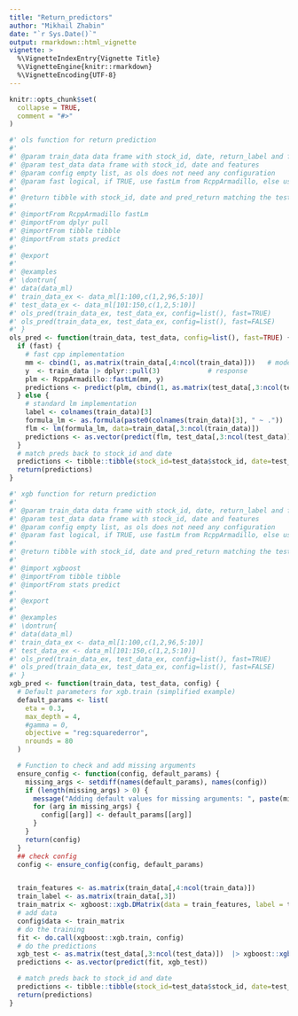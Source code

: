 ```yaml
---
title: "Return_predictors"
author: "Mikhail Zhabin"
date: "`r Sys.Date()`"
output: rmarkdown::html_vignette
vignette: >
  %\VignetteIndexEntry{Vignette Title}
  %\VignetteEngine{knitr::rmarkdown}
  %\VignetteEncoding{UTF-8}
---
```


```r
knitr::opts_chunk$set(
  collapse = TRUE,
  comment = "#>"
)

#' ols function for return prediction
#'
#' @param train_data data frame with stock_id, date, return_label and features
#' @param test_data data frame with stock_id, date and features
#' @param config empty list, as ols does not need any configuration
#' @param fast logical, if TRUE, use fastLm from RcppArmadillo, else use lm from base R
#'
#' @return tibble with stock_id, date and pred_return matching the test_data
#'
#' @importFrom RcppArmadillo fastLm
#' @importFrom dplyr pull
#' @importFrom tibble tibble
#' @importFrom stats predict
#'
#' @export
#'
#' @examples
#' \dontrun{
#' data(data_ml)
#' train_data_ex <- data_ml[1:100,c(1,2,96,5:10)]
#' test_data_ex <- data_ml[101:150,c(1,2,5:10)]
#' ols_pred(train_data_ex, test_data_ex, config=list(), fast=TRUE)
#' ols_pred(train_data_ex, test_data_ex, config=list(), fast=FALSE)
#' }
ols_pred <- function(train_data, test_data, config=list(), fast=TRUE) {
  if (fast) {
    # fast cpp implementation
    mm <- cbind(1, as.matrix(train_data[,4:ncol(train_data)]))   # model matrix
    y  <- train_data |> dplyr::pull(3)            # response
    plm <- RcppArmadillo::fastLm(mm, y)
    predictions <- predict(plm, cbind(1, as.matrix(test_data[,3:ncol(test_data)])))
  } else {
    # standard lm implementation
    label <- colnames(train_data)[3]
    formula_lm <- as.formula(paste0(colnames(train_data)[3], " ~ ."))
    flm <- lm(formula_lm, data=train_data[,3:ncol(train_data)])
    predictions <- as.vector(predict(flm, test_data[,3:ncol(test_data)]))
  }
  # match preds back to stock_id and date
  predictions <- tibble::tibble(stock_id=test_data$stock_id, date=test_data$date, pred_return=predictions)
  return(predictions)
}

#' xgb function for return prediction
#'
#' @param train_data data frame with stock_id, date, return_label and features
#' @param test_data data frame with stock_id, date and features
#' @param config empty list, as ols does not need any configuration
#' @param fast logical, if TRUE, use fastLm from RcppArmadillo, else use lm from base R
#'
#' @return tibble with stock_id, date and pred_return matching the test_data
#'
#' @import xgboost
#' @importFrom tibble tibble
#' @importFrom stats predict
#'
#' @export
#'
#' @examples
#' \dontrun{
#' data(data_ml)
#' train_data_ex <- data_ml[1:100,c(1,2,96,5:10)]
#' test_data_ex <- data_ml[101:150,c(1,2,5:10)]
#' ols_pred(train_data_ex, test_data_ex, config=list(), fast=TRUE)
#' ols_pred(train_data_ex, test_data_ex, config=list(), fast=FALSE)
#' }
xgb_pred <- function(train_data, test_data, config) {
  # Default parameters for xgb.train (simplified example)
  default_params <- list(
    eta = 0.3,
    max_depth = 4,
    #gamma = 0,
    objective = "reg:squarederror",
    nrounds = 80
  )

  # Function to check and add missing arguments
  ensure_config <- function(config, default_params) {
    missing_args <- setdiff(names(default_params), names(config))
    if (length(missing_args) > 0) {
      message("Adding default values for missing arguments: ", paste(missing_args, collapse=", "))
      for (arg in missing_args) {
        config[[arg]] <- default_params[[arg]]
      }
    }
    return(config)
  }
  ## check config
  config <- ensure_config(config, default_params)


  train_features <- as.matrix(train_data[,4:ncol(train_data)])
  train_label <- as.matrix(train_data[,3])
  train_matrix <- xgboost::xgb.DMatrix(data = train_features, label = train_label)   # XGB format
  # add data
  config$data <- train_matrix
  # do the training
  fit <- do.call(xgboost::xgb.train, config)
  # do the predictions
  xgb_test <- as.matrix(test_data[,3:ncol(test_data)])  |> xgboost::xgb.DMatrix()
  predictions <- as.vector(predict(fit, xgb_test))

  # match preds back to stock_id and date
  predictions <- tibble::tibble(stock_id=test_data$stock_id, date=test_data$date, pred_return=predictions)
  return(predictions)
}


```

